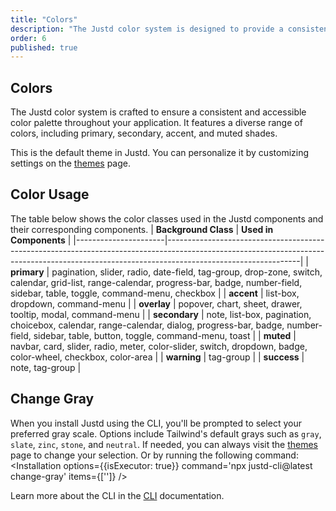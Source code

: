```yaml
---
title: "Colors"
description: "The Justd color system is designed to provide a consistent and accessible color palette across your application. It includes a range of colors, including primary, secondary, accent, and muted colors."
order: 6
published: true
---
```


## Colors
The Justd color system is crafted to ensure a consistent and accessible color palette throughout your application. It features a diverse range of colors, including primary, secondary, accent, and muted shades.

This is the default theme in Justd. You can personalize it by customizing settings on the [themes](/themes) page.
<GeneratedTheme className='max-h-120 not-prose' />

## Color Usage
The table below shows the color classes used in the Justd components and their corresponding components.
| **Background Class** | **Used in Components**                                                                                                                                                                      |
|----------------------|---------------------------------------------------------------------------------------------------------------------------------------------------------------------------------------------|
| **primary**          | pagination, slider, radio, date-field, tag-group, drop-zone, switch, calendar, grid-list, range-calendar, progress-bar, badge, number-field, sidebar, table, toggle, command-menu, checkbox |
| **accent**           | list-box, dropdown, command-menu                                                                                                                                                            |
| **overlay**          | popover, chart, sheet, drawer, tooltip, modal, command-menu                                                                                                                                 |
| **secondary**        | note, list-box, pagination, choicebox, calendar, range-calendar, dialog, progress-bar, badge, number-field, sidebar, table, button, toggle, command-menu, toast                             |
| **muted**            | navbar, card, slider, radio, meter, color-slider, switch, dropdown, badge, color-wheel, checkbox, color-area                                                                                |
| **warning**          | tag-group                                                                                                                                                                                   |
| **success**          | note, tag-group                                                                                                                                                                             |

## Change Gray
When you install Justd using the CLI, you'll be prompted to select your preferred gray scale. Options include Tailwind's default grays such as `gray`, `slate`, `zinc`, `stone`, and `neutral`. If needed, you can always visit the [themes](/themes) page to change your selection.
Or by running the following command:
<Installation options={{isExecutor: true}} command='npx justd-cli@latest change-gray' items={['']} />

Learn more about the CLI in the [CLI](/cli) documentation.
